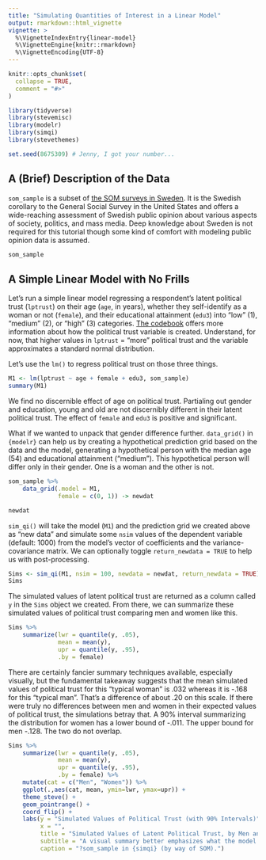 ```yaml
---
title: "Simulating Quantities of Interest in a Linear Model"
output: rmarkdown::html_vignette
vignette: >
  %\VignetteIndexEntry{linear-model}
  %\VignetteEngine{knitr::rmarkdown}
  %\VignetteEncoding{UTF-8}
---
```


```r
knitr::opts_chunk$set(
  collapse = TRUE,
  comment = "#>"
)
```

```r
library(tidyverse)
library(stevemisc)
library(modelr)
library(simqi)
library(stevethemes)

set.seed(8675309) # Jenny, I got your number...
```

## A (Brief) Description of the Data

`som_sample` is a subset of [the SOM surveys in Sweden](https://www.gu.se/en/som-institute/the-som-surveys). It is the Swedish corollary to the General Social Survey in the United States and offers a wide-reaching assessment of Swedish public opinion about various aspects of society, politics, and mass media. Deep knowledge about Sweden is not required for this tutorial though some kind of comfort with modeling public opinion data is assumed.

```r
som_sample
```

## A Simple Linear Model with No Frills

Let's run a simple linear model regressing a respondent's latent political trust (`lptrust`) on their age (`age`, in years), whether they self-identify as a woman or not (`female`), and their educational attainment (`edu3`) into "low" (1), "medium" (2), or "high" (3) categories. [The codebook](https://svmiller.com/simqi/reference/som_sample.html) offers more information about how the political trust variable is created. Understand, for now, that higher values in `lptrust` = "more" political trust and the variable approximates a standard normal distribution.

Let's use the `lm()` to regress political trust on those three things.

```r
M1 <- lm(lptrust ~ age + female + edu3, som_sample)
summary(M1)
```

We find no discernible effect of age on political trust. Partialing out gender and education, young and old are not discernibly different in their latent political trust. The effect of `female` and `edu3` is positive and significant.

What if we wanted to unpack that gender difference further. `data_grid()` in `{modelr}` can help us by creating a hypothetical prediction grid based on the data and the model, generating a hypothetical person with the median age (54) and educational attainment ("medium"). This hypothetical person will differ only in their gender. One is a woman and the other is not.

```r
som_sample %>%
    data_grid(.model = M1,
              female = c(0, 1)) -> newdat

newdat
```


`sim_qi()` will take the model (`M1`) and the prediction grid we created above as "new data" and simulate some `nsim` values of the dependent variable (default: 1000) from the model's vector of coefficients and the variance-covariance matrix. We can optionally toggle `return_newdata = TRUE` to help us with post-processing.

```r
Sims <- sim_qi(M1, nsim = 100, newdata = newdat, return_newdata = TRUE)
Sims
```

The simulated values of latent political trust are returned as a column called `y` in the `Sims` object we created. From there, we can summarize these simulated values of political trust comparing men and women like this.

```r
Sims %>%
    summarize(lwr = quantile(y, .05),
              mean = mean(y),
              upr = quantile(y, .95),
              .by = female)
```

There are certainly fancier summary techniques available, especially visually, but the fundamental takeaway suggests that the mean simulated values of political trust for this "typical woman" is .032 whereas it is -.168 for this "typical man". That's a difference of about .20 on this scale. If there were truly no differences between men and women in their expected values of political trust, the simulations betray that. A 90% interval summarizing the distribution for women has a lower bound of -.011. The upper bound for men -.128. The two do not overlap.

```r
Sims %>%
    summarize(lwr = quantile(y, .05),
              mean = mean(y),
              upr = quantile(y, .95),
              .by = female) %>%
    mutate(cat = c("Men", "Women")) %>%
    ggplot(.,aes(cat, mean, ymin=lwr, ymax=upr)) +
    theme_steve() +
    geom_pointrange() +
    coord_flip() +
    labs(y = "Simulated Values of Political Trust (with 90% Intervals)",
         x = "",
         title = "Simulated Values of Latent Political Trust, by Men and Women",
         subtitle = "A visual summary better emphasizes what the model communicates, and what the simulations are telling you.",
         caption = "?som_sample in {simqi} (by way of SOM).")
```


